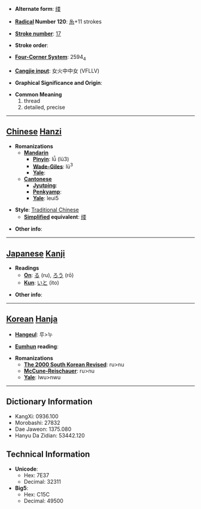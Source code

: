 * '''Alternate form''': [[缕]]

* '''[[Wiktionary:Chinese radical index| Radical]] Number 120''': [[Wiktionary:Chinese radical index 糸|糸]]+11 strokes

* '''[[Wiktionary:Chinese total strokes index|Stroke number]]''': [[Wiktionary:Chinese total strokes index 17|17]]

* '''Stroke order''': 

* '''[[Wiktionary:Chinese four corner index|Four-Corner System]]''': 2594<sub>4</sub>

* '''[[Wiktionary:Chinese Cangjie index|Cangjie input]]''': 女火中中女 (VFLLV)

* '''Graphical Significance and Origin''': 

* '''Common Meaning'''
*#thread
*# detailed, precise


----

== [[Chinese]] [[Hanzi]] ==

* '''Romanizations'''
** '''[[Mandarin]]'''
*** '''[[Pinyin]]''': lǚ (lü3)
*** '''[[Wade-Giles]]''': lü<sup>3</sup>
*** '''[[Yale]]''': 
** '''[[Cantonese]]'''
*** '''[[Jyutping]]''':
*** '''[[Penkyamp]]''': 
*** '''[[Yale]]''': leui5

* '''Style''': [[Traditional Chinese]] 
** '''[[Simplified Chinese|Simplified]] equivalent''': [[缕]]

* '''Other info''': 

----

== [[Japanese]] [[Kanji]] ==

* '''Readings'''
** '''[[On]]''': [[る]] (ru), [[ろう]] (rō)
** '''[[Kun]]''': [[いと]] (ito)

* '''Other info''':  

----

== [[Korean]] [[Hanja]] ==

* '''[[Hangeul]]''': 루>누

* '''[[Eumhun]] reading''': 

* '''Romanizations'''
** '''[[The 2000 South Korean Revised Romanization|The 2000 South Korean Revised]]''': ru>nu
** '''[[McCune-Reischauer]]''': ru>nu
** '''[[Yale]]''': lwu>nwu

----

== Dictionary Information ==

* KangXi: 0936.100
* Morobashi: 27832
* Dae Jaweon: 1375.080
* Hanyu Da Zidian: 53442.120

== Technical Information ==

* '''Unicode''':
** Hex: 7E37
** Decimal: 32311
* '''Big5''':
** Hex: C15C
** Decimal: 49500